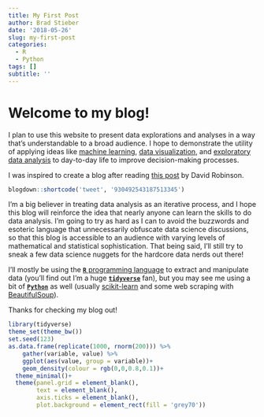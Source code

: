 ```yaml
---
title: My First Post
author: Brad Stieber
date: '2018-05-26'
slug: my-first-post
categories:
  - R
  - Python
tags: []
subtitle: ''
---
```


# Welcome to my blog!

I plan to use this website to present data explorations and analyses in a way that's understandable to a broad audience. I hope to demonstrate the utility of applying ideas like [machine learning](https://en.wikipedia.org/wiki/Machine_learning), [data visualization](https://en.wikipedia.org/wiki/Data_visualization), and [exploratory data analysis](https://en.wikipedia.org/wiki/Exploratory_data_analysis) to day-to-day life to improve decision-making processes.

I was inspired to create a blog after reading [this post](http://varianceexplained.org/r/start-blog/) by David Robinson.

```r
blogdown::shortcode('tweet', '930492543187513345')
```

I'm a big believer in treating data analysis as an iterative process, and I hope this blog will reinforce the idea that nearly anyone can learn the skills to do data analysis. I'm going to try as hard as I can to avoid the buzzwords and esoteric language that unnecessarily obfuscate data science discussions, so that this blog is accessible to an audience with varying levels of mathematical and statistical sophistication. That being said, I'll still try to sneak a few data science nuggets for the hardcore data nerds out there!


I'll mostly be using the [__`R`__ programming language](https://www.r-project.org/about.html) to extract and manipulate data (you'll find out I'm a huge [__`tidyverse`__](https://www.crummy.com/software/BeautifulSoup/bs4/doc/) fan), but you may see me using a bit of [__`Python`__](https://www.python.org/) as well (usually [scikit-learn](http://scikit-learn.org/stable/) and some web scraping with [BeautifulSoup](https://www.crummy.com/software/BeautifulSoup/bs4/doc/)).


Thanks for checking my blog out!

```r
library(tidyverse)
theme_set(theme_bw())
set.seed(123)
as.data.frame(replicate(1000, rnorm(200))) %>%
    gather(variable, value) %>%
    ggplot(aes(value, group = variable))+
    geom_density(colour = rgb(0,0,0.8,0.1))+
  theme_minimal()+
  theme(panel.grid = element_blank(),
        text = element_blank(),
        axis.ticks = element_blank(),
        plot.background = element_rect(fill = 'grey70'))

```

